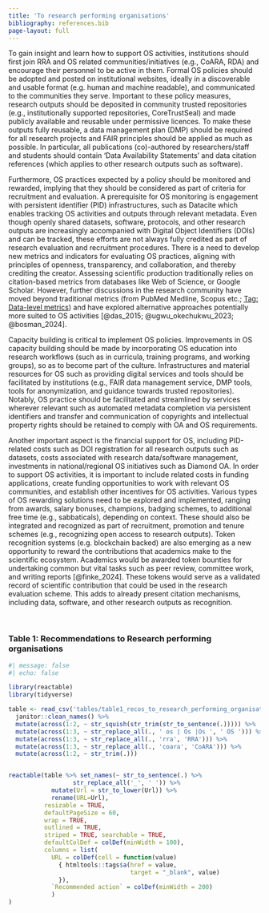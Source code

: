 ```yaml
---
title: 'To research performing organisations'
bibliography: references.bib
page-layout: full
---
```


To gain insight and learn how to support OS activities, institutions should first join RRA and OS related communities/initiatives (e.g., CoARA, RDA) and encourage their personnel to be active in them. Formal OS policies should be adopted and posted on institutional websites, ideally in a discoverable and usable format (e.g. human and machine readable), and communicated to the communities they serve. Important to these policy measures, research outputs should be deposited in community trusted repositories (e.g., institutionally supported repositories, CoreTrustSeal) and made publicly available and reusable under permissive licences. To make these outputs fully reusable, a data management plan (DMP) should be required for all research projects and FAIR principles should be applied as much as possible. In particular, all publications (co)-authored by researchers/staff and students should contain 'Data Availability Statements' and data citation references (which applies to other research outputs such as software). 

Furthermore, OS practices expected by a policy should be monitored and rewarded, implying that they should be considered as part of criteria for recruitment and evaluation. A prerequisite for OS monitoring is engagement with persistent identifier (PID) infrastructures, such as Datacite which enables tracking OS activities and outputs through relevant metadata. Even though openly shared datasets, software, protocols, and other research outputs are increasingly accompanied with Digital Object Identifiers (DOIs) and can be tracked, these efforts are not always fully credited as part of research evaluation and recruitment procedures. There is a need to develop new metrics and indicators for evaluating OS practices, aligning with principles of openness, transparency, and collaboration, and thereby crediting the creator. Assessing scientific production traditionally relies on citation-based metrics from databases like Web of Science, or Google Scholar. However, further discussions in the research community have moved beyond traditional metrics (from PubMed Medline, Scopus etc.; [Tag: Data-level metrics](https://datacite.org/blog/tag/data-level-metrics/)) and have explored alternative approaches potentially more suited to OS activities [@das_2015; @ugwu_okechukwu_2023; @bosman_2024].

Capacity building is critical to implement OS policies. Improvements in OS capacity building should be made by incorporating OS education into research workflows (such as in curricula, training programs, and working groups), so as to become part of the culture. Infrastructures and material resources for OS such as providing digital services and tools should be facilitated by institutions (e.g., FAIR data management service, DMP tools, tools for anonymization, and guidance towards trusted repositories). Notably, OS practice should be facilitated and streamlined by services wherever relevant such as automated metadata completion via persistent identifiers and transfer and communication of copyrights and intellectual property rights should be retained to comply with OA and OS requirements.

Another important aspect is the financial support for OS, including PID-related costs such as DOI registration for all research outputs such as datasets, costs associated with research data/software management, investments in national/regional OS initiatives such as Diamond OA. In order to support OS activities, it is important to include related costs in funding applications, create funding opportunities to work with relevant OS communities, and establish other incentives for OS activities. Various types of OS rewarding solutions need to be explored and implemented, ranging from awards, salary bonuses, champions, badging schemes, to additional free time (e.g., sabbaticals), depending on context. These should also be integrated and recognized as part of recruitment, promotion and tenure schemes (e.g., recognizing open access to research outputs). Token recognition systems (e.g. blockchain backed) are also emerging as a new opportunity to reward the contributions that academics make to the scientific ecosystem. Academics would be awarded token bounties for undertaking common but vital tasks such as peer review, committee work, and writing reports [@finke_2024]. These tokens would serve as a validated record of scientific contribution that could be used in the research evaluation scheme. This adds to already present citation mechanisms, including data, software, and other research outputs as recognition. 

<br>

### Table 1: Recommendations to Research performing organisations

```r
#| message: false
#| echo: false

library(reactable)
library(tidyverse)

table <- read_csv('tables/table1_recos_to_research_performing_organisations.csv') %>% 
  janitor::clean_names() %>% 
  mutate(across(1:2, ~ str_squish(str_trim(str_to_sentence(.))))) %>% 
  mutate(across(1:3, ~ str_replace_all(., ' os | Os |Os ', ' OS '))) %>% 
  mutate(across(1:3, ~ str_replace_all(., 'rra', 'RRA'))) %>% 
  mutate(across(1:3, ~ str_replace_all(., 'coara', 'CoARA'))) %>% 
  mutate(across(1:2, ~ str_trim(.)))


reactable(table %>% set_names(~ str_to_sentence(.) %>%
                  str_replace_all('_', ' ')) %>% 
            mutate(Url = str_to_lower(Url)) %>% 
            rename(URL=Url), 
          resizable = TRUE,
          defaultPageSize = 60,
          wrap = TRUE,
          outlined = TRUE,
          striped = TRUE, searchable = TRUE,
          defaultColDef = colDef(minWidth = 100),
          columns = list(
            URL = colDef(cell = function(value) 
              { htmltools::tags$a(href = value, 
                                  target = "_blank", value)
              }),
            `Recommended action` = colDef(minWidth = 200)
            )
)
```

